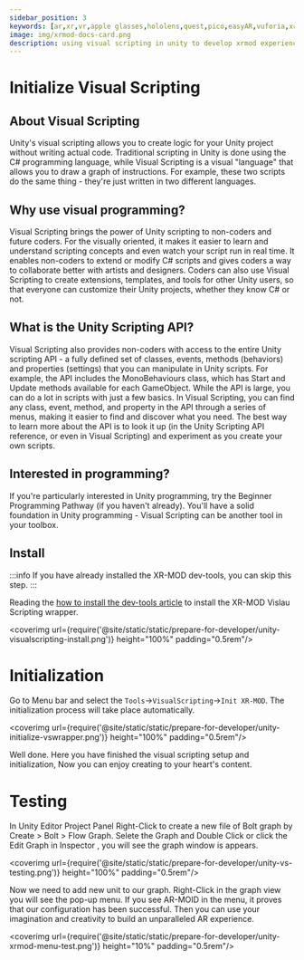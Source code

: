 ```yaml
---
sidebar_position: 3
keywords: [ar,xr,vr,apple glasses,hololens,quest,pico,easyAR,vuforia,xrmod,mod,doc,metaverse,facebook,meta,unity]
image: img/xrmod-docs-card.png
description: using visual scripting in unity to develop xrmod experience case
---
```


# Initialize Visual Scripting

## About Visual Scripting

Unity's visual scripting allows you to create logic for your Unity project without writing actual code. Traditional scripting in Unity is done using the C# programming language, while Visual Scripting is a visual "language" that allows you to draw a graph of instructions. For example, these two scripts do the same thing - they're just written in two different languages.

## Why use visual programming?

Visual Scripting brings the power of Unity scripting to non-coders and future coders. For the visually oriented, it makes it easier to learn and understand scripting concepts and even watch your script run in real time. It enables non-coders to extend or modify C# scripts and gives coders a way to collaborate better with artists and designers. Coders can also use Visual Scripting to create extensions, templates, and tools for other Unity users, so that everyone can customize their Unity projects, whether they know C# or not.

## What is the Unity Scripting API?

Visual Scripting also provides non-coders with access to the entire Unity scripting API - a fully defined set of classes, events, methods (behaviors) and properties (settings) that you can manipulate in Unity scripts. For example, the API includes the MonoBehaviours class, which has Start and Update methods available for each GameObject. While the API is large, you can do a lot in scripts with just a few basics. In Visual Scripting, you can find any class, event, method, and property in the API through a series of menus, making it easier to find and discover what you need. The best way to learn more about the API is to look it up (in the Unity Scripting API reference, or even in Visual Scripting) and experiment as you create your own scripts.

## Interested in programming?

If you're particularly interested in Unity programming, try the Beginner Programming Pathway (if you haven't already). You'll have a solid foundation in Unity programming - Visual Scripting can be another tool in your toolbox.


## Install

:::info
If you have already installed the XR-MOD dev-tools, you can skip this step.
:::

Reading the [how to install the dev-tools article](install-xrmod-dev-tools) to install the XR-MOD Vislau Scripting wrapper.

<coverimg  url={require('@site/static/static/prepare-for-developer/unity-visualscripting-install.png')} height="100%" padding="0.5rem"/>


# Initialization

Go to Menu bar and select the `Tools`->`VisualScripting`->`Init XR-MOD`. The initialization process will take place automatically.

<coverimg  url={require('@site/static/static/prepare-for-developer/unity-initialize-vswrapper.png')} height="100%" padding="0.5rem"/>

Well done. Here you have finished the visual scripting setup and initialization, Now you can enjoy creating to your heart's content.

# Testing

In Unity Editor Project Panel Right-Click to create a new file of Bolt graph by Create > Bolt > Flow Graph. Selete the Graph and Double Click or click the Edit Graph in Inspector ,  you will see the graph window is appears.

<coverimg  url={require('@site/static/static/prepare-for-developer/unity-vs-testing.png')} height="100%" padding="0.5rem"/>


Now we need to add new unit to our graph. Right-Click  in the graph view you will see the pop-up menu. If you see AR-MOID in the menu, it proves that our configuration has been successful. Then you can use your imagination and creativity to build an unparalleled AR experience.


<coverimg  url={require('@site/static/static/prepare-for-developer/unity-xrmod-menu-test.png')} height="10%" padding="0.5rem"/>
